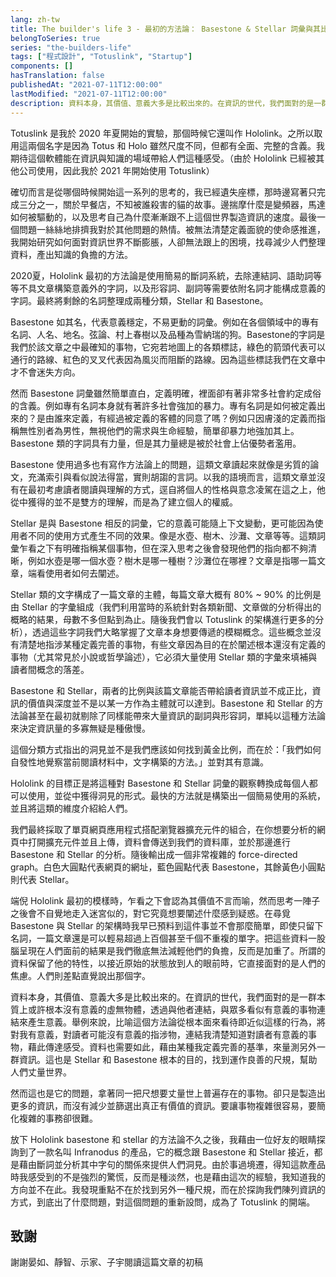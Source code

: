 ```yaml
---
lang: zh-tw
title: The builder's life 3 - 最初的方法論： Basestone & Stellar 詞彙與其比例帶來的洞見
belongToSeries: true
series: "the-builders-life"
tags: ["程式設計", "Totuslink", "Startup"]
components: []
hasTranslation: false
publishedAt: "2021-07-11T12:00:00"
lastModified: "2021-07-11T12:00:00"
description: 資料本身，其價值、意義大多是比較出來的。在資訊的世代，我們面對的是一群本質上或許根本沒有意義的虛無物體，透過與他者連結，與眾多看似有意義的事物連結來產生意義。
---
```


Totuslink 是我於 2020 年夏開始的實驗，那個時候它還叫作 Hololink。之所以取用這兩個名字是因為 Totus 和 Holo 雖然尺度不同，但都有全面、完整的含義。我期待這個軟體能在資訊與知識的場域帶給人們這種感受。（由於 Hololink 已經被其他公司使用，因此我於 2021 年開始使用 Totuslink）

確切而言是從哪個時候開始這一系列的思考的，我已經遺失座標，那時邊寫著只完成三分之一，關於早餐店，不知被誰殺害的貓的故事。邊揣摩什麼是變頻器，馬達如何被驅動的，以及思考自己為什麼漸漸跟不上這個世界製造資訊的速度。最後一個問題一絲絲地排擠我對於其他問題的熱情。被無法清楚定義面貌的使命感推進，我開始研究如何面對資訊世界不斷膨脹，人卻無法跟上的困境，找尋減少人們整理資料，產出知識的負擔的方法。

2020夏，Hololink 最初的方法論是使用簡易的斷詞系統，去除連結詞、語助詞等等不具文章構築意義外的字詞，以及形容詞、副詞等需要依附名詞才能構成意義的字詞。最終將剩餘的名詞整理成兩種分類，Stellar 和 Basestone。

Basestone 如其名，代表意義穩定，不易更動的詞彙。例如在各個領域中的專有名詞、人名、地名。弦論、村上春樹以及品種為雪納瑞的狗。Basestone的字詞是我們於該文章之中最確知的事物，它宛若地圖上的各類標誌，綠色的箭頭代表可以通行的路線、紅色的叉叉代表因為風災而阻斷的路線。因為這些標誌我們在文章中才不會迷失方向。

然而 Basestone 詞彙雖然簡單直白，定義明確，裡面卻有著非常多社會約定成俗的含義。例如專有名詞本身就有著許多社會強加的暴力。專有名詞是如何被定義出來的？是由誰來定義，有經過被定義的客體的同意了嗎？例如只因膚淺的定義而指稱無性別者為男性，無視他們的需求與生命經驗，簡單卻暴力地強加其上。Basestone 類的字詞具有力量，但是其力量總是被於社會上佔優勢者濫用。

Basestone 使用過多也有寫作方法論上的問題，這類文章讀起來就像是劣質的論文，充滿索引與看似說法得當，實則胡謅的言詞。以我的語境而言，這類文章並沒有在最初考慮讀者閱讀與理解的方式，逕自將個人的性格與意念凌駕在這之上，他從中獲得的並不是雙方的理解，而是為了建立個人的權威。

Stellar 是與 Basestone 相反的詞彙，它的意義可能隨上下文變動，更可能因為使用者不同的使用方式產生不同的效果。像是水壺、樹木、沙灘、文章等等。這類詞彙乍看之下有明確指稱某個事物，但在深入思考之後會發現他們的指向都不夠清晰，例如水壺是哪一個水壺？樹木是哪一種樹？沙灘位在哪裡？文章是指哪一篇文章，端看使用者如何去闡述。

Stellar 類的文字構成了一篇文章的主體，每篇文章大概有 80% ~ 90% 的比例是由 Stellar 的字彙組成（我們利用當時的系統針對各類新聞、文章做的分析得出的概略的結果，母數不多但點到為止。隨後我們會以 Totuslink 的架構進行更多的分析），透過這些字詞我們大略掌握了文章本身想要傳遞的模糊概念。這些概念並沒有清楚地指涉某種定義完善的事物，有些文章因為目的在於闡述根本還沒有定義的事物（尤其常見於小說或哲學論述），它必須大量使用 Stellar 類的字彙來填補與讀者間概念的落差。

Basestone 和 Stellar，兩者的比例與該篇文章能否帶給讀者資訊並不成正比，資訊的價值與深度並不是以某一方作為主體就可以達到。Basestone 和 Stellar 的方法論甚至在最初就剔除了同樣能帶來大量資訊的副詞與形容詞，單純以這種方法論來決定資訊量的多寡無疑是種傲慢。

這個分類方式指出的洞見並不是我們應該如何找到黃金比例，而在於：「我們如何自發性地覺察當前閱讀材料中，文字構築的方法。」並對其有意識。

Hololink 的目標正是將這種對 Basestone 和 Stellar 詞彙的觀察轉換成每個人都可以使用，並從中獲得洞見的形式。最快的方法就是構築出一個簡易使用的系統，並且將這類的維度介紹給人們。

我們最終採取了單頁網頁應用程式搭配瀏覽器擴充元件的組合，在你想要分析的網頁中打開擴充元件並且上傳，資料會傳送到我們的資料庫，並於那邊進行 Basestone 和 Stellar 的分析。隨後輸出成一個非常複雜的 force-directed graph。白色大圓點代表網頁的網址，藍色圓點代表 Basestone，其餘黃色小圓點則代表 Stellar。


端倪 Hololink 最初的模樣時，乍看之下會認為其價值不言而喻，然而思考一陣子之後會不自覺地走入迷宮似的，對它究竟想要闡述什麼感到疑惑。在尋覓 Basestone 與 Stellar 的架構時我早已預料到這件事並不會那麼簡單，即使只留下名詞，一篇文章還是可以輕易超過上百個甚至千個不重複的單字。把這些資料一股腦呈現在人們面前的結果是我們徹底無法減輕他們的負擔，反而是加重了。所謂的資料保留了他的特性，以接近原始的狀態放到人的眼前時，它直接面對的是人們的焦慮。人們則差點直覺說出那個字。

資料本身，其價值、意義大多是比較出來的。在資訊的世代，我們面對的是一群本質上或許根本沒有意義的虛無物體，透過與他者連結，與眾多看似有意義的事物連結來產生意義。舉例來說，比喻這個方法論從根本面來看待即近似這樣的行為，將對我有意義，對讀者可能沒有意義的指涉物，連結我清楚知道對讀者有意義的事物，藉此傳達感受。資料也需要如此，藉由某種我定義完善的基準，來量測另外一群資訊。這也是 Stellar 和 Basestone 根本的目的，找到運作良善的尺規，幫助人們丈量世界。

然而這也是它的問題，拿著同一把尺想要丈量世上普遍存在的事物。卻只是製造出更多的資訊，而沒有減少並篩選出真正有價值的資訊。要讓事物複雜很容易，要簡化複雜的事務卻很難。

放下 Hololink basestone 和 stellar 的方法論不久之後，我藉由一位好友的眼睛探詢到了一款名叫 Infranodus 的產品，它的概念跟 Basestone 和 Stellar 接近，都是藉由斷詞並分析其中字句的關係來提供人們洞見。由於事過境遷，得知這款產品時我感受到的不是強烈的驚慌，反而是種淡然，也是藉由這次的經驗，我知道我的方向並不在此。我發現重點不在於找到另外一種尺規，而在於探詢我們陳列資訊的方式，到底出了什麼問題，對這個問題的重新設問，成為了 Totuslink 的開端。

## 致謝

謝謝晏如、靜智、示家、子宇閱讀這篇文章的初稿

